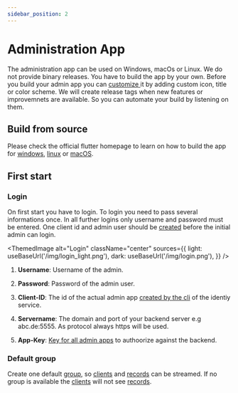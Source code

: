 ```yaml
---
sidebar_position: 2
---
```



# Administration App

The administration app can be used on Windows, macOs or Linux. We do not provide binary releases. You have to build the app by your own.
Before you build your admin app you can [customize ](../customize) it by adding custom icon, title or color scheme.
We will create release tags when new features or improvemnets are available. So you can automate your build by listening on them.

## Build from source

Please check the official flutter homepage to learn on how to build the app for [windows](https://docs.flutter.dev/deployment/windows), [linux](https://docs.flutter.dev/deployment/linux) or [macOS](https://docs.flutter.dev/deployment/macos).

## First start

### Login

On first start you have to login. To login you need to pass several informations once. In all further logins only username and password must be entered.
One client id and admin user should be [created](../setup/backend#create-first-admin-client-and-user) before the initial admin can login.

<ThemedImage
  alt="Login"
  className="center"
  sources={{
    light: useBaseUrl('/img/login_light.png'),
    dark: useBaseUrl('/img/login.png'),
  }}
/>

1. **Username**: Username of the admin.
2. **Password**: Password of the admin user.
   
3. **Client-ID**: The id of the actual admin app [created by the cli](../setup/backend#create-first-admin-client-and-user) of the identiy service.
4. **Servername**: The domain and port of your backend server e.g abc.de:5555. As protocol always https will be used.
5. **App-Key**: [Key for all admin apps](../setup/backend#configure-identity-service) to authoorize against the backend.

### Default group

Create one default [group](../concepts/groups), so [clients](../concepts/clients) and [records](../concepts/records) can be streamed. If no group is available the [clients](../concepts/clients) will not see [records](../concepts/records).
